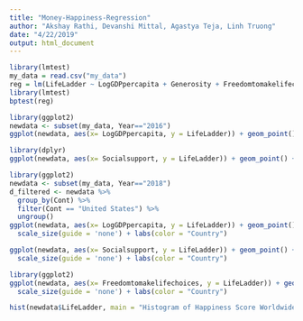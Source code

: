 ```yaml
---
title: "Money-Happiness-Regression"
author: "Akshay Rathi, Devanshi Mittal, Agastya Teja, Linh Truong"
date: "4/22/2019"
output: html_document
---
```


```r
library(lmtest)
my_data = read.csv("my_data")
reg = lm(LifeLadder ~ LogGDPpercapita + Generosity + Freedomtomakelifechoices + Perceptionsofcorruption + Confidenceinnationalgovernment + Socialsupport + as.factor(Year) + as.factor(Cont), data = my_data)
library(lmtest)
bptest(reg)
```

```r
library(ggplot2)
newdata <- subset(my_data, Year=="2016")
ggplot(newdata, aes(x= LogGDPpercapita, y = LifeLadder)) + geom_point() + geom_smooth() + labs(title="Money v/s Happiness", x="Log GDP per capita", y = "Happiness")
```

```r
library(dplyr)
ggplot(newdata, aes(x= Socialsupport, y = LifeLadder)) + geom_point() + geom_smooth(method = lm, mapping = aes(weight = Cont)) + labs(title="Social Support v/s Happiness", x="Social Support", y = "Happiness")

```
```r
library(ggplot2)
newdata <- subset(my_data, Year=="2018")
d_filtered <- newdata %>%
  group_by(Cont) %>% 
  filter(Cont == "United States") %>%
  ungroup()
ggplot(newdata, aes(x= LogGDPpercapita, y = LifeLadder)) + geom_point() + geom_smooth(method = "lm") + labs(title="Money v/s Happiness for Year 2018", x="Log GDP per capita", y = "Happiness") + geom_point(aes(x= LogGDPpercapita, y = LifeLadder, colour = Cont, size = 20), data = d_filtered)  +
  scale_size(guide = 'none') + labs(color = "Country")
```

```r
ggplot(newdata, aes(x= Socialsupport, y = LifeLadder)) + geom_point() + geom_smooth(method = 'lm') + labs(title="Social Support v/s Happiness for Year 2018", x="Social Support", y = "Happiness") + geom_point(aes(x= Socialsupport, y = LifeLadder, colour = Cont, size = 20), data = d_filtered) +
  scale_size(guide = 'none') + labs(color = "Country")

```

```r
library(ggplot2)
ggplot(newdata, aes(x= Freedomtomakelifechoices, y = LifeLadder)) + geom_point() + geom_smooth(method = 'lm') + labs(title="Freedom to Make Life Choices v/s Happiness for Year 2018", x="Social Support", y = "Happiness") + geom_point(aes(x= Freedomtomakelifechoices, y = LifeLadder, colour = Cont, size = 20), data = d_filtered) +
  scale_size(guide = 'none') + labs(color = "Country")

```

```r
hist(newdata$LifeLadder, main = "Histogram of Happiness Score Worldwide in 2018", xlab = "Happiness Score")
```